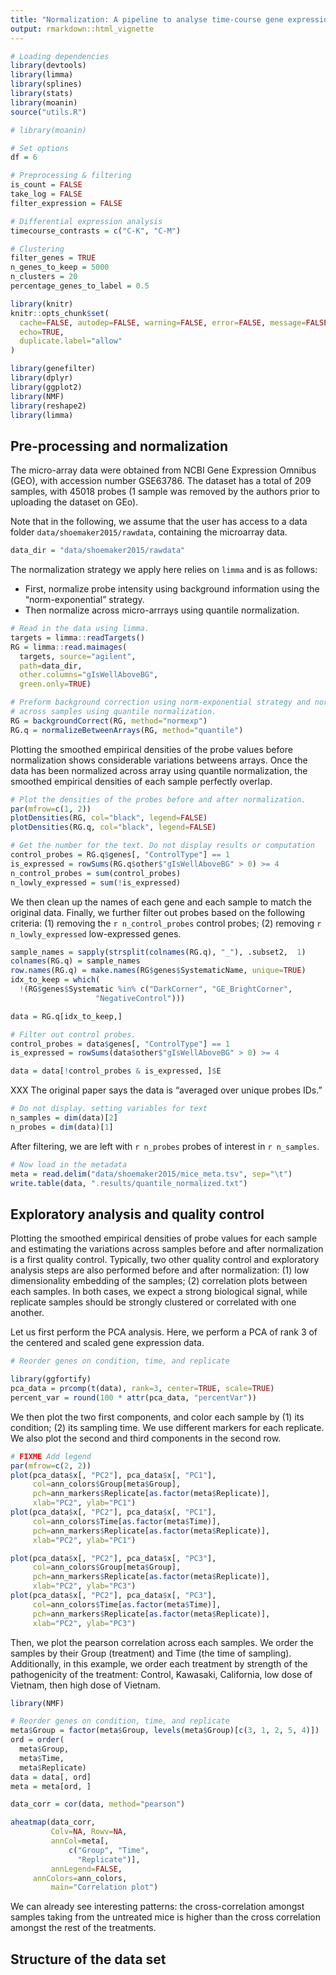 ```yaml
---
title: "Normalization: A pipeline to analyse time-course gene expression data"
output: rmarkdown::html_vignette
---
```


```r
# Loading dependencies
library(devtools)
library(limma)
library(splines)
library(stats)
library(moanin)
source("utils.R")

# library(moanin)
```

```r
# Set options
df = 6

# Preprocessing & filtering
is_count = FALSE
take_log = FALSE    
filter_expression = FALSE

# Differential expression analysis
timecourse_contrasts = c("C-K", "C-M")

# Clustering
filter_genes = TRUE
n_genes_to_keep = 5000
n_clusters = 20
percentage_genes_to_label = 0.5
```

```r
library(knitr)
knitr::opts_chunk$set(
  cache=FALSE, autodep=FALSE, warning=FALSE, error=FALSE, message=FALSE,
  echo=TRUE,
  duplicate.label="allow"
)

library(genefilter)
library(dplyr)
library(ggplot2)
library(NMF)
library(reshape2)
library(limma)
```


## Pre-processing and normalization

The micro-array data were obtained from NCBI Gene Expression Omnibus (GEO),
with accession number GSE63786. The dataset has a total of 209 samples, with
45018 probes (1 sample was removed by the authors prior to uploading the
dataset on GEo).

Note that in the following, we assume that the user has access to a data
folder `data/shoemaker2015/rawdata`, containing the microarray data. 

```r
data_dir = "data/shoemaker2015/rawdata"
```

The normalization strategy we apply here relies on `limma` and is as follows:

  - First, normalize probe intensity using background information using the
    "norm-exponential" strategy.
  - Then normalize across micro-arrrays using quantile normalization.



```r
# Read in the data using limma.
targets = limma::readTargets()
RG = limma::read.maimages(
  targets, source="agilent",
  path=data_dir,
  other.columns="gIsWellAboveBG",
  green.only=TRUE)

# Preform background correction using norm-exponential strategy and normalize
# across samples using quantile normalization.
RG = backgroundCorrect(RG, method="normexp")
RG.q = normalizeBetweenArrays(RG, method="quantile")
```

Plotting the smoothed empirical densities of the probe values before
normalization shows considerable variations betweens arrays. Once the data has
been normalized across array using quantile normalization, the smoothed
empirical densities of each sample perfectly overlap.

```r
# Plot the densities of the probes before and after normalization.
par(mfrow=c(1, 2))
plotDensities(RG, col="black", legend=FALSE)
plotDensities(RG.q, col="black", legend=FALSE)
```


```r
# Get the number for the text. Do not display results or computation
control_probes = RG.q$genes[, "ControlType"] == 1
is_expressed = rowSums(RG.q$other$"gIsWellAboveBG" > 0) >= 4
n_control_probes = sum(control_probes)
n_lowly_expressed = sum(!is_expressed)
```

We then clean up the names of each gene and each sample to match the original
data. Finally, we further filter out probes based on the following criteria:
(1) removing the `r n_control_probes` control probes; (2) removing `r
n_lowly_expressed` low-expressed genes. 

```r

sample_names = sapply(strsplit(colnames(RG.q), "_"), .subset2,  1)
colnames(RG.q) = sample_names
row.names(RG.q) = make.names(RG$genes$SystematicName, unique=TRUE)
idx_to_keep = which(
  !(RG$genes$Systematic %in% c("DarkCorner", "GE_BrightCorner",
			       "NegativeControl")))

data = RG.q[idx_to_keep,]

# Filter out control probes.
control_probes = data$genes[, "ControlType"] == 1
is_expressed = rowSums(data$other$"gIsWellAboveBG" > 0) >= 4

data = data[!control_probes & is_expressed, ]$E
```

 XXX The original paper says the data is "averaged over unique probes IDs."


```r
# Do not display. setting variables for text
n_samples = dim(data)[2]
n_probes = dim(data)[1]
```

After filtering, we are left with `r n_probes` probes of interest in `r
n_samples`.


```r

# Now load in the metadata
meta = read.delim("data/shoemaker2015/mice_meta.tsv", sep="\t")
write.table(data, ".results/quantile_normalized.txt")
```

## Exploratory analysis and quality control

Plotting the smoothed empirical densities of probe values for each sample and
estimating the variations across samples before and after normalization is a
first quality control. Typically, two other quality control and exploratory
analysis steps are also performed before and after normalization: (1) low
dimensionality embedding of the samples; (2) correlation plots between each
samples. In both cases, we expect a strong biological signal, while replicate
samples should be strongly clustered or correlated with one another.


Let us first perform the PCA analysis. Here, we perform a PCA of rank 3 of the
centered and scaled gene expression data. 

```r
# Reorder genes on condition, time, and replicate

library(ggfortify)
pca_data = prcomp(t(data), rank=3, center=TRUE, scale=TRUE) 
percent_var = round(100 * attr(pca_data, "percentVar"))
```

We then plot the two first components, and color each sample by (1) its
condition; (2) its sampling time. We use different markers for each replicate.
We also plot the second and third components in the second row.

```r
# FIXME Add legend
par(mfrow=c(2, 2))
plot(pca_data$x[, "PC2"], pca_data$x[, "PC1"],
     col=ann_colors$Group[meta$Group],
     pch=ann_markers$Replicate[as.factor(meta$Replicate)],
     xlab="PC2", ylab="PC1")
plot(pca_data$x[, "PC2"], pca_data$x[, "PC1"],
     col=ann_colors$Time[as.factor(meta$Time)],
     pch=ann_markers$Replicate[as.factor(meta$Replicate)],
     xlab="PC2", ylab="PC1")

plot(pca_data$x[, "PC2"], pca_data$x[, "PC3"],
     col=ann_colors$Group[meta$Group],
     pch=ann_markers$Replicate[as.factor(meta$Replicate)],
     xlab="PC2", ylab="PC3")
plot(pca_data$x[, "PC2"], pca_data$x[, "PC3"],
     col=ann_colors$Time[as.factor(meta$Time)],
     pch=ann_markers$Replicate[as.factor(meta$Replicate)],
     xlab="PC2", ylab="PC3")
```

Then, we plot the pearson correlation across each samples. We order the
samples by their Group (treatment) and Time (the time of sampling).
Additionally, in this example, we order each treatment by strength of the
pathogenicity of the treatment: Control, Kawasaki, California, low dose of
Vietnam, then high dose of Vietnam.

```r
library(NMF)

# Reorder genes on condition, time, and replicate
meta$Group = factor(meta$Group, levels(meta$Group)[c(3, 1, 2, 5, 4)])
ord = order(
  meta$Group,
  meta$Time,
  meta$Replicate)
data = data[, ord]
meta = meta[ord, ]

data_corr = cor(data, method="pearson")

aheatmap(data_corr,
         Colv=NA, Rowv=NA,
         annCol=meta[,
		     c("Group", "Time",
		       "Replicate")],
         annLegend=FALSE, 
	 annColors=ann_colors,
         main="Correlation plot")
```

We can already see interesting patterns: the cross-correlation amongst samples
taking from the untreated mice is higher than the cross correlation amongst
the rest of the treatments.

## Structure of the data set

```r
```
